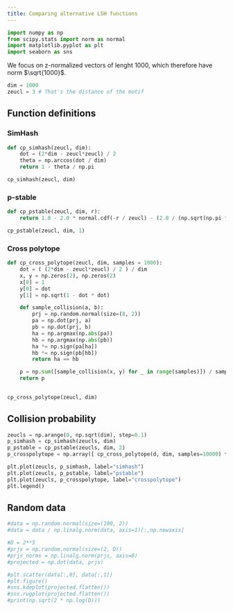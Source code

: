 ```yaml
---
title: Comparing alternative LSH functions
---
```


```python
import numpy as np
from scipy.stats import norm as normal
import matplotlib.pyplot as plt
import seaborn as sns
```

We focus on z-normalized vectors of lenght 1000, which therefore have norm $\sqrt{1000}$.

```python
dim = 1000
zeucl = 3 # That's the distance of the motif
```

## Function definitions

### SimHash

```python
def cp_simhash(zeucl, dim):
    dot = (2*dim - zeucl*zeucl) / 2  
    theta = np.arccos(dot / dim)
    return 1 - theta / np.pi

cp_simhash(zeucl, dim)
```

### p-stable

```python
def cp_pstable(zeucl, dim, r):
    return 1.0 - 2.0 * normal.cdf(-r / zeucl) - (2.0 / (np.sqrt(np.pi * 2.0) * (r / zeucl))) * (1.0 - np.exp(-r * r / (2.0 * zeucl * zeucl)))

cp_pstable(zeucl, dim, 1)
```

### Cross polytope

```python
def cp_cross_polytope(zeucl, dim, samples = 1000):
    dot = ( (2*dim - zeucl*zeucl) / 2 ) / dim
    x, y = np.zeros(2), np.zeros(2)
    x[0] = 1
    y[0] = dot
    y[1] = np.sqrt(1 - dot * dot)

    def sample_collision(a, b):
        prj = np.random.normal(size=(8, 2))
        pa = np.dot(prj, a)
        pb = np.dot(prj, b)
        ha = np.argmax(np.abs(pa))
        hb = np.argmax(np.abs(pb))
        ha *= np.sign(pa[ha])
        hb *= np.sign(pb[hb])
        return ha == hb

    p = np.sum([sample_collision(x, y) for _ in range(samples)]) / samples
    return p
        

cp_cross_polytope(zeucl, dim)
```

## Collision probability

```python
zeucls = np.arange(0, np.sqrt(dim), step=0.1)
p_simhash = cp_simhash(zeucls, dim)
p_pstable = cp_pstable(zeucls, dim, 2)
p_crosspolytope = np.array([ cp_cross_polytope(d, dim, samples=10000) for d in zeucls ])
```

```python
plt.plot(zeucls, p_simhash, label="simhash")
plt.plot(zeucls, p_pstable, label="pstable")
plt.plot(zeucls, p_crosspolytope, label="crosspolytope")
plt.legend()
```

## Random data

```python
#data = np.random.normal(size=(100, 2))
#data = data / np.linalg.norm(data, axis=1)[:,np.newaxis]

#D = 2**5
#prjs = np.random.normal(size=(2, D))
#prjs_norms = np.linalg.norm(prjs, axis=0)
#projected = np.dot(data, prjs)

#plt.scatter(data[:,0], data[:,1])
#plt.figure()
#sns.kdeplot(projected.flatten())
#sns.rugplot(projected.flatten())
#print(np.sqrt(2 * np.log(D)))
```


